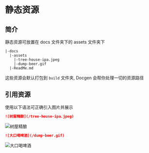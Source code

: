 # 静态资源

## 简介

静态资源可放置在 docs 文件夹下的 assets 文件夹下

```
|-docs
  |-assets
    |-tree-house-ipa.jpeg
    |-dump-beer.gif
  |-ReadMe.md
```

这些资源会默认打包到 `build` 文件夹, Docgen 会帮你处理一切的资源路径

## 引用资源

使用以下语法可正确引入图片并展示

```md
![树屋精酿](/tree-house-ipa.jpeg)
```

![树屋精酿](/tree-house-ipa.jpeg)

```md
![大口喝啤酒](/dump-beer.gif)
```

![大口喝啤酒](/dump-beer.gif)
